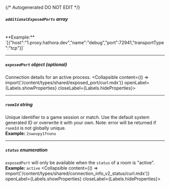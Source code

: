 {/* Autogenerated DO NOT EDIT  */}

##### `additionalExposedPorts` _array_
<br/>
**Example:** `[{"host":"1.proxy.hathora.dev","name":"debug","port":72941,"transportType":"tcp"}]`

---
##### `exposedPort` _object (optional)_
Connection details for an active process.
<Collapsible content={() => import('/content/types/shared/exposed_port/curl.mdx')} openLabel={Labels.showProperties} closeLabel={Labels.hideProperties}>
</Collapsible>

---
##### `roomId` _string_
Unique identifier to a game session or match. Use the default system generated ID or overwrite it with your own.
Note: error will be returned if `roomId` is not globally unique.
<br/>
**Example:** `2swovpy1fnunu`

---
##### `status` _enumeration_
`exposedPort` will only be available when the `status` of a room is "active".
<br/>
**Example:** `active`
<Collapsible content={() => import('/content/types/shared/connection_info_v2_status/curl.mdx')} openLabel={Labels.showProperties} closeLabel={Labels.hideProperties}>
</Collapsible>



